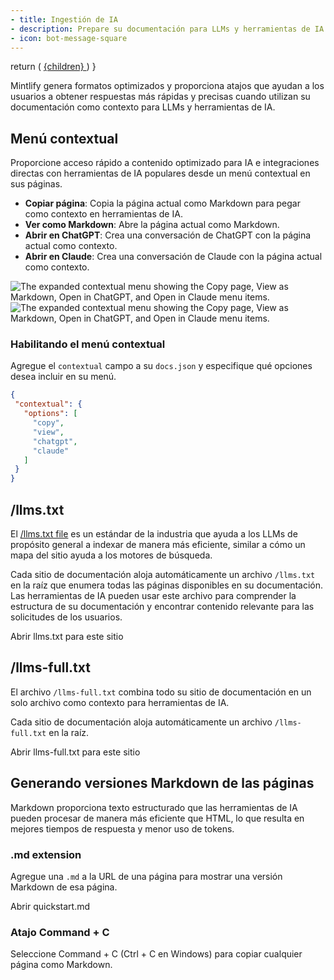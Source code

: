 ```yaml
---
- title: Ingestión de IA
- description: Prepare su documentación para LLMs y herramientas de IA
- icon: bot-message-square
---
```


  return (
    <a href={href} className="text-sm font-medium text-white dark:!text-zinc-950 bg-zinc-900 hover:bg-zinc-700 dark:bg-zinc-100 hover:dark:bg-zinc-300 rounded-full px-3.5 py-1.5 not-prose">
      {children}
    </a>
  )
}

Mintlify genera formatos optimizados y proporciona atajos que ayudan a los usuarios a obtener respuestas más rápidas y precisas cuando utilizan su documentación como contexto para LLMs y herramientas de IA.

## Menú contextual

Proporcione acceso rápido a contenido optimizado para IA e integraciones directas con herramientas de IA populares desde un menú contextual en sus páginas.

* **Copiar página**: Copia la página actual como Markdown para pegar como contexto en herramientas de IA.
* **Ver como Markdown**: Abre la página actual como Markdown.
* **Abrir en ChatGPT**: Crea una conversación de ChatGPT con la página actual como contexto.
* **Abrir en Claude**: Crea una conversación de Claude con la página actual como contexto.

<Frame>
  <img src="/images/contextual-menu/contextual-menu-light.png" alt="The expanded contextual menu showing the Copy page, View as Markdown, Open in ChatGPT, and Open in Claude menu items." className="block dark:hidden" />

  <img src="/images/contextual-menu/contextual-menu-dark.png" alt="The expanded contextual menu showing the Copy page, View as Markdown, Open in ChatGPT, and Open in Claude menu items." className="hidden dark:block" />
</Frame>

### Habilitando el menú contextual

Agregue el `contextual` campo a su `docs.json` y especifique qué opciones desea incluir en su menú.

```json
{
 "contextual": {
   "options": [
     "copy",
     "view",
     "chatgpt",
     "claude"
   ]
 }
}
```

## /llms.txt

El [/llms.txt file](https://llmstxt.org) es un estándar de la industria que ayuda a los LLMs de propósito general a indexar de manera más eficiente, similar a cómo un mapa del sitio ayuda a los motores de búsqueda.

Cada sitio de documentación aloja automáticamente un archivo `/llms.txt` en la raíz que enumera todas las páginas disponibles en su documentación. Las herramientas de IA pueden usar este archivo para comprender la estructura de su documentación y encontrar contenido relevante para las solicitudes de los usuarios.

<PreviewButton href="https://mintlify.com/docs/llms.txt">Abrir llms.txt para este sitio</PreviewButton>

## /llms-full.txt

El archivo `/llms-full.txt` combina todo su sitio de documentación en un solo archivo como contexto para herramientas de IA.

Cada sitio de documentación aloja automáticamente un archivo `/llms-full.txt` en la raíz.

<PreviewButton href="https://mintlify.com/docs/llms-full.txt">Abrir llms-full.txt para este sitio</PreviewButton>

## Generando versiones Markdown de las páginas

Markdown proporciona texto estructurado que las herramientas de IA pueden procesar de manera más eficiente que HTML, lo que resulta en mejores tiempos de respuesta y menor uso de tokens.

### .md extension

Agregue una `.md` a la URL de una página para mostrar una versión Markdown de esa página.

<PreviewButton href="https://mintlify.com/docs/quickstart.md">Abrir quickstart.md</PreviewButton>

### Atajo Command + C

Seleccione Command + C (Ctrl + C en Windows) para copiar cualquier página como Markdown.

